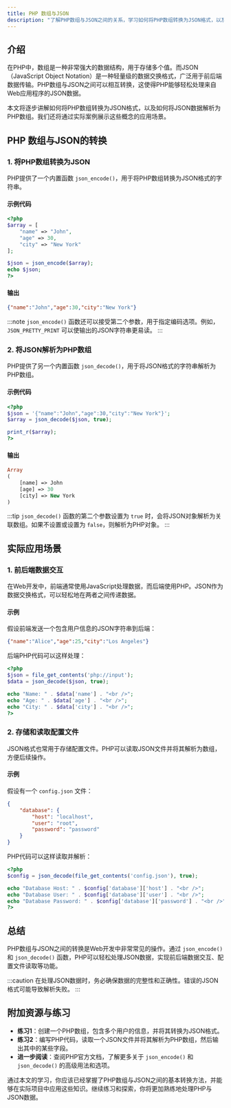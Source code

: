 ```yaml
---
title: PHP 数组与JSON
description: "了解PHP数组与JSON之间的关系，学习如何将PHP数组转换为JSON格式，以及如何将JSON数据解析为PHP数组。"
---
```


## 介绍

在PHP中，数组是一种非常强大的数据结构，用于存储多个值。而JSON（JavaScript Object Notation）是一种轻量级的数据交换格式，广泛用于前后端数据传输。PHP数组与JSON之间可以相互转换，这使得PHP能够轻松处理来自Web应用程序的JSON数据。

本文将逐步讲解如何将PHP数组转换为JSON格式，以及如何将JSON数据解析为PHP数组。我们还将通过实际案例展示这些概念的应用场景。

## PHP 数组与JSON的转换

### 1. 将PHP数组转换为JSON

PHP提供了一个内置函数 `json_encode()`，用于将PHP数组转换为JSON格式的字符串。

#### 示例代码

```php
<?php
$array = [
    "name" => "John",
    "age" => 30,
    "city" => "New York"
];

$json = json_encode($array);
echo $json;
?>
```

#### 输出

```json
{"name":"John","age":30,"city":"New York"}
```

:::note
`json_encode()` 函数还可以接受第二个参数，用于指定编码选项。例如，`JSON_PRETTY_PRINT` 可以使输出的JSON字符串更易读。
:::

### 2. 将JSON解析为PHP数组

PHP提供了另一个内置函数 `json_decode()`，用于将JSON格式的字符串解析为PHP数组。

#### 示例代码

```php
<?php
$json = '{"name":"John","age":30,"city":"New York"}';
$array = json_decode($json, true);

print_r($array);
?>
```

#### 输出

```php
Array
(
    [name] => John
    [age] => 30
    [city] => New York
)
```

:::tip
`json_decode()` 函数的第二个参数设置为 `true` 时，会将JSON对象解析为关联数组。如果不设置或设置为 `false`，则解析为PHP对象。
:::

## 实际应用场景

### 1. 前后端数据交互

在Web开发中，前端通常使用JavaScript处理数据，而后端使用PHP。JSON作为数据交换格式，可以轻松地在两者之间传递数据。

#### 示例

假设前端发送一个包含用户信息的JSON字符串到后端：

```json
{"name":"Alice","age":25,"city":"Los Angeles"}
```

后端PHP代码可以这样处理：

```php
<?php
$json = file_get_contents('php://input');
$data = json_decode($json, true);

echo "Name: " . $data['name'] . "<br />";
echo "Age: " . $data['age'] . "<br />";
echo "City: " . $data['city'] . "<br />";
?>
```

### 2. 存储和读取配置文件

JSON格式也常用于存储配置文件。PHP可以读取JSON文件并将其解析为数组，方便后续操作。

#### 示例

假设有一个 `config.json` 文件：

```json
{
    "database": {
        "host": "localhost",
        "user": "root",
        "password": "password"
    }
}
```

PHP代码可以这样读取并解析：

```php
<?php
$config = json_decode(file_get_contents('config.json'), true);

echo "Database Host: " . $config['database']['host'] . "<br />";
echo "Database User: " . $config['database']['user'] . "<br />";
echo "Database Password: " . $config['database']['password'] . "<br />";
?>
```

## 总结

PHP数组与JSON之间的转换是Web开发中非常常见的操作。通过 `json_encode()` 和 `json_decode()` 函数，PHP可以轻松处理JSON数据，实现前后端数据交互、配置文件读取等功能。

:::caution
在处理JSON数据时，务必确保数据的完整性和正确性。错误的JSON格式可能导致解析失败。
:::

## 附加资源与练习

- **练习1**：创建一个PHP数组，包含多个用户的信息，并将其转换为JSON格式。
- **练习2**：编写PHP代码，读取一个JSON文件并将其解析为PHP数组，然后输出其中的某些字段。
- **进一步阅读**：查阅PHP官方文档，了解更多关于 `json_encode()` 和 `json_decode()` 的高级用法和选项。

通过本文的学习，你应该已经掌握了PHP数组与JSON之间的基本转换方法，并能够在实际项目中应用这些知识。继续练习和探索，你将更加熟练地处理PHP与JSON数据。